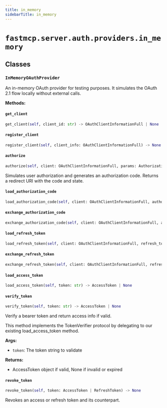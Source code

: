 ```yaml
---
title: in_memory
sidebarTitle: in_memory
---
```


# `fastmcp.server.auth.providers.in_memory`

## Classes

### `InMemoryOAuthProvider` <sup><a href="https://github.com/sasigit7/fastmcp/blob/main/src/fastmcp/server/auth/providers/in_memory.py#L31" target="_blank"><Icon icon="github" style="width: 14px; height: 14px;" /></a></sup>


An in-memory OAuth provider for testing purposes.
It simulates the OAuth 2.1 flow locally without external calls.


**Methods:**

#### `get_client` <sup><a href="https://github.com/sasigit7/fastmcp/blob/main/src/fastmcp/server/auth/providers/in_memory.py#L67" target="_blank"><Icon icon="github" style="width: 14px; height: 14px;" /></a></sup>

```python
get_client(self, client_id: str) -> OAuthClientInformationFull | None
```

#### `register_client` <sup><a href="https://github.com/sasigit7/fastmcp/blob/main/src/fastmcp/server/auth/providers/in_memory.py#L70" target="_blank"><Icon icon="github" style="width: 14px; height: 14px;" /></a></sup>

```python
register_client(self, client_info: OAuthClientInformationFull) -> None
```

#### `authorize` <sup><a href="https://github.com/sasigit7/fastmcp/blob/main/src/fastmcp/server/auth/providers/in_memory.py#L78" target="_blank"><Icon icon="github" style="width: 14px; height: 14px;" /></a></sup>

```python
authorize(self, client: OAuthClientInformationFull, params: AuthorizationParams) -> str
```

Simulates user authorization and generates an authorization code.
Returns a redirect URI with the code and state.


#### `load_authorization_code` <sup><a href="https://github.com/sasigit7/fastmcp/blob/main/src/fastmcp/server/auth/providers/in_memory.py#L131" target="_blank"><Icon icon="github" style="width: 14px; height: 14px;" /></a></sup>

```python
load_authorization_code(self, client: OAuthClientInformationFull, authorization_code: str) -> AuthorizationCode | None
```

#### `exchange_authorization_code` <sup><a href="https://github.com/sasigit7/fastmcp/blob/main/src/fastmcp/server/auth/providers/in_memory.py#L144" target="_blank"><Icon icon="github" style="width: 14px; height: 14px;" /></a></sup>

```python
exchange_authorization_code(self, client: OAuthClientInformationFull, authorization_code: AuthorizationCode) -> OAuthToken
```

#### `load_refresh_token` <sup><a href="https://github.com/sasigit7/fastmcp/blob/main/src/fastmcp/server/auth/providers/in_memory.py#L195" target="_blank"><Icon icon="github" style="width: 14px; height: 14px;" /></a></sup>

```python
load_refresh_token(self, client: OAuthClientInformationFull, refresh_token: str) -> RefreshToken | None
```

#### `exchange_refresh_token` <sup><a href="https://github.com/sasigit7/fastmcp/blob/main/src/fastmcp/server/auth/providers/in_memory.py#L210" target="_blank"><Icon icon="github" style="width: 14px; height: 14px;" /></a></sup>

```python
exchange_refresh_token(self, client: OAuthClientInformationFull, refresh_token: RefreshToken, scopes: list[str]) -> OAuthToken
```

#### `load_access_token` <sup><a href="https://github.com/sasigit7/fastmcp/blob/main/src/fastmcp/server/auth/providers/in_memory.py#L265" target="_blank"><Icon icon="github" style="width: 14px; height: 14px;" /></a></sup>

```python
load_access_token(self, token: str) -> AccessToken | None
```

#### `verify_token` <sup><a href="https://github.com/sasigit7/fastmcp/blob/main/src/fastmcp/server/auth/providers/in_memory.py#L276" target="_blank"><Icon icon="github" style="width: 14px; height: 14px;" /></a></sup>

```python
verify_token(self, token: str) -> AccessToken | None
```

Verify a bearer token and return access info if valid.

This method implements the TokenVerifier protocol by delegating
to our existing load_access_token method.

**Args:**
- `token`: The token string to validate

**Returns:**
- AccessToken object if valid, None if invalid or expired


#### `revoke_token` <sup><a href="https://github.com/sasigit7/fastmcp/blob/main/src/fastmcp/server/auth/providers/in_memory.py#L333" target="_blank"><Icon icon="github" style="width: 14px; height: 14px;" /></a></sup>

```python
revoke_token(self, token: AccessToken | RefreshToken) -> None
```

Revokes an access or refresh token and its counterpart.

